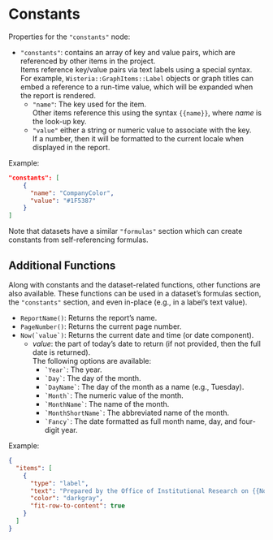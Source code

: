 # Constants {#constants-properties}

Properties for the `"constants"` node:

- `"constants"`: contains an array of key and value pairs, which are referenced by other items in the project. \
  Items reference key/value pairs via text labels using a special syntax.
  For example, `Wisteria::GraphItems::Label` objects or graph titles can embed a reference to a run-time value, which will be expanded when the report is rendered.
  - `"name"`: The key used for the item. \
    Other items reference this using the syntax `{{name}}`, where *name* is the look-up key.
  - `"value"` either a string or numeric value to associate with the key. \
    If a number, then it will be formatted to the current locale when displayed in the report. \
    
Example:

```json
"constants": [
    {
      "name": "CompanyColor",
      "value": "#1F5387"
    }
]
```

Note that datasets have a similar `"formulas"` section which can create constants from self-referencing formulas.

::: {.minipage data-latex="{\textwidth}"}
## Additional Functions {#additional-functions .unnumbered}

Along with constants and the dataset-related functions, other functions are also available.
These functions can be used in a dataset's formulas section, the `"constants"` section, and even in-place (e.g., in a label's text value).

- ``ReportName()``: Returns the report's name.
- ``PageNumber()``: Returns the current page number.
- ``Now(`value`)``: Returns the current date and time (or date component).
    - *value*: the part of today's date to return (if not provided, then the full date is returned). \
      The following options are available:
      - `` `Year` ``: The year.
      - `` `Day` ``: The day of the month.
      - `` `DayName` ``: The day of the month as a name (e.g., Tuesday).
      - `` `Month` ``: The numeric value of the month.
      - `` `MonthName` ``: The name of the month.
      - `` `MonthShortName` ``: The abbreviated name of the month.
      - `` `Fancy` ``: The date formatted as full month name, day, and four-digit year.
      
Example:

```json
{
  "items": [
    {
      "type": "label",
      "text": "Prepared by the Office of Institutional Research on {{Now(`fancy`)}}",
      "color": "darkgray",
      "fit-row-to-content": true
    }
  ]
}
```
:::
